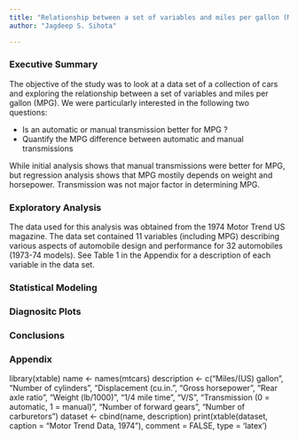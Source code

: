 ```yaml
---
title: "Relationship between a set of variables and miles per gallon (MPG)"
author: "Jagdeep S. Sihota"

---
```


### Executive Summary
The objective of the study was to look at a data set of a collection of cars and exploring the relationship between a set of variables and miles per gallon (MPG). We were particularly interested in the following two questions:

* Is an automatic or manual transmission better for MPG ?
* Quantify the MPG difference between automatic and manual transmissions

While initial analysis shows that manual transmissions were better for MPG, but regression analysis shows that MPG mostily depends on weight and horsepower. Transmission was not major factor in determining MPG. 

### Exploratory Analysis
The data used for this analysis was obtained from the 1974 Motor Trend US magazine. The data set contained 11 variables (including MPG) describing various aspects of automobile design and performance for 32 automobiles (1973-74 models). See Table 1 in the Appendix for a description of each variable in the data set.

### Statistical Modeling

### Diagnositc Plots

### Conclusions 

### Appendix
library(xtable)
name <- names(mtcars)
description <- c("Miles/(US) gallon", "Number of cylinders", "Displacement (cu.in.", "Gross horsepower", "Rear axle ratio", "Weight (lb/1000)", "1/4 mile time", "V/S", "Transmission (0 = automatic, 1 = manual)", "Number of forward gears", "Number of carburetors")
dataset <- cbind(name, description)
print(xtable(dataset, caption = "Motor Trend Data, 1974"), comment = FALSE, type = 'latex')